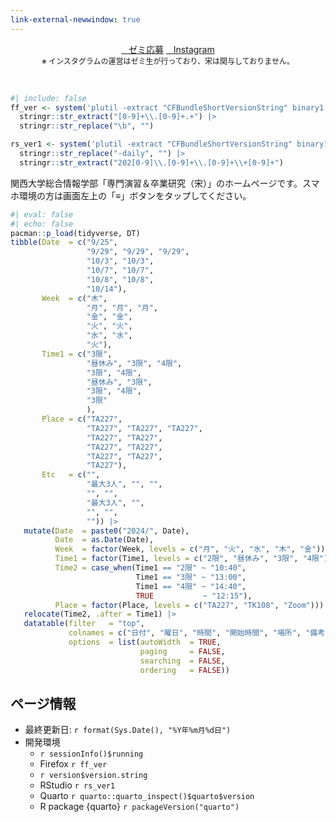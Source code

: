 ```yaml
---
link-external-newwindow: true
---
```


<!-- 
<center><a href="#" class="btn btn-info btn-lg" role="button"><i class="bi bi-calendar-check"></i>（受付終了）&nbsp;&nbsp;&nbsp;オフィスアワーの予約</a></center><br/>

<center><a href="https://www.jaysong.net/garage/2025/OH/reservation.html" class="btn btn-info btn-lg" target="_blank" role="button"><i class="bi bi-calendar-check"></i>&nbsp;&nbsp;&nbsp;オフィスアワーの予約</a></center><br/>
-->

<center>
<a href="entry/entry.html" class="btn btn-info btn-lg" role="button"><i class="bi bi-calendar-check"></i>&nbsp;&nbsp;&nbsp;ゼミ応募</a> 
<a href="https://www.instagram.com/song_officehour" class="btn btn-danger btn-lg" role="button" target="_blank"><i class="bi bi-calendar-check"></i>&nbsp;&nbsp;&nbsp;Instagram</a>
</center>
<center><span style="font-size:12px;">※ インスタグラムの運営はゼミ生が行っており、宋は関与しておりません。</span></center>

<br/>

```r
#| include: false
ff_ver <- system('plutil -extract "CFBundleShortVersionString" binary1 /Applications/Firefox.app/Contents/Info.plist -o -', intern = TRUE) |>
  stringr::str_extract("[0-9]+\\.[0-9]+.+") |>
  stringr::str_replace("\b", "")

rs_ver1 <- system('plutil -extract "CFBundleShortVersionString" binary1 /Applications/RStudio.app/Contents/Info.plist -o -', intern = TRUE) |>
  stringr::str_replace("-daily", "") |>
  stringr::str_extract("202[0-9]\\.[0-9]+\\.[0-9]+\\+[0-9]+")
```

<!--
:::{.callout-important}
## 2026年度入ゼミについて

　オフィス・アワーの予約やゼミ応募に関する情報は[【ここ】](entry/entry.qmd)をクリックしてください。

- メニューの「[応募 > 応募方法](entry/entry.qmd)」からもアクセスできます。
:::
-->

関西大学総合情報学部「専門演習＆卒業研究（宋）」のホームページです。スマホ環境の方は画面左上の「$\equiv$」ボタンをタップしてください。

<!--
:::{.callout-important}
## 2025年度入ゼミについて

　2025年度の入ゼミは募集終了しました。
:::
-->

```r
#| eval: false
#| echo: false
pacman::p_load(tidyverse, DT)
tibble(Date  = c("9/25", 
                 "9/29", "9/29", "9/29",
                 "10/3", "10/3",
                 "10/7", "10/7", 
                 "10/8", "10/8",
                 "10/14"),
       Week  = c("木", 
                 "月", "月", "月", 
                 "金", "金",
                 "火", "火",
                 "水", "水",
                 "火"),
       Time1 = c("3限", 
                 "昼休み", "3限", "4限", 
                 "3限", "4限", 
                 "昼休み", "3限",
                 "3限", "4限",
                 "3限"
                 ),
       Place = c("TA227",
                 "TA227", "TA227", "TA227",
                 "TA227", "TA227", 
                 "TA227", "TA227", 
                 "TA227", "TA227",
                 "TA227"),
       Etc   = c("",
                 "最大3人", "", "", 
                 "", "", 
                 "最大3人", "", 
                 "", "",
                 "")) |> 
   mutate(Date  = paste0("2024/", Date),
          Date  = as.Date(Date),
          Week  = factor(Week, levels = c("月", "火", "水", "木", "金")),
          Time1 = factor(Time1, levels = c("2限", "昼休み", "3限", "4限")),
          Time2 = case_when(Time1 == "2限" ~ "10:40",
                            Time1 == "3限" ~ "13:00",
                            Time1 == "4限" ~ "14:40",
                            TRUE           ~ "12:15"),
          Place = factor(Place, levels = c("TA227", "TK108", "Zoom"))) |> 
   relocate(Time2, .after = Time1) |> 
   datatable(filter   = "top",
             colnames = c("日付", "曜日", "時間", "開始時間", "場所", "備考"),
             options  = list(autoWidth  = TRUE,
                             paging     = FALSE,
                             searching  = FALSE,
                             ordering   = FALSE))
```

:::{.callout-note}
## ページ情報

* 最終更新日: `r format(Sys.Date(), "%Y年%m月%d日")`
* 開発環境
   * `r sessionInfo()$running`
   * Firefox `r ff_ver`
   * `r version$version.string`
   * RStudio `r rs_ver1`
   * Quarto `r quarto::quarto_inspect()$quarto$version`
   * R package {quarto} `r packageVersion("quarto")`
:::
